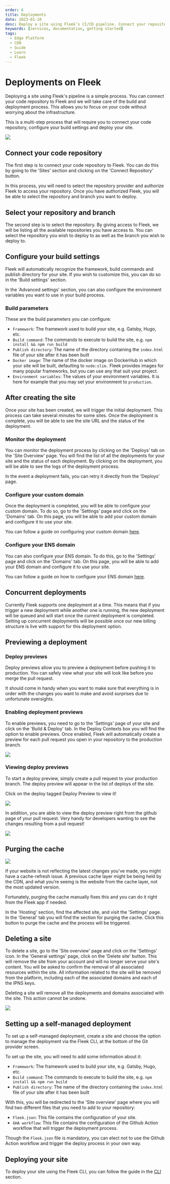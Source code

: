 ```yaml
---
order: 6
title: Deployments
date: 2023-01-10
desc: Deploy a site using Fleek’s CI/CD pipeline. Connect your repository to Fleek and we will take care of the build and deploy process.
keywords: [services, documentation, getting started]
tags:
  - Edge Platform
  - CDN
  - Guide
  - Learn
  - Fleek
---
```


# Deployments on Fleek

Deploying a site using Fleek's pipeline is a simple process. You can connect your code repository to Fleek and we will take care of the build and deployment process. This allows you to focus on your code without worrying about the infrastructure.

This is a multi-step process that will require you to connect your code repository, configure your build settings and deploy your site.

![](./select-repo.svg)

<div className="my-12 bg-gray-dark-6 p-[1px]" />

## Connect your code repository

The first step is to connect your code repository to Fleek. You can do this by going to the 'Sites' section and clicking on the 'Connect Repository' button.

In this process, you will need to select the repository provider and authorize Fleek to access your repository. Once you have authorized Fleek, you will be able to select the repository and branch you want to deploy.

## Select your repository and branch

The second step is to select the repository. By giving access to Fleek, we will be listing all the available repositories you have access to. You can select the repository you wish to deploy to as well as the branch you wish to deploy to.

## Configure your build settings

Fleek will automatically recognize the framework, build commands and publish directory for your site. If you wish to customize this, you can do so in the 'Build settings' section.

In the 'Advanced settings' section, you can also configure the environment variables you want to use in your build process.

### Build parameters

These are the build parameters you can configure:

- `Framework`: The framework used to build your site, e.g. Gatsby, Hugo, etc.
- `Build command`: The commands to execute to build the site, e.g. `npm install && npm run build`
- `Publish directory`: The name of the directory containing the `index.html` file of your site after it has been built
- `Docker image`: The name of the docker image on DockerHub in which your site will be built, defaulting to `node:slim.` Fleek provides images for many popular frameworks, but you can use any that suit your project.
- `Environment variables`: The values of your environment variables. It is here for example that you may set your environment to `production`.

## After creating the site

Once your site has been created, we will trigger the initial deployment. This process can take several minutes for some sites. Once the deployment is complete, you will be able to see the site URL and the status of the deployment.

### Monitor the deployment

You can monitor the deployment process by clicking on the 'Deploys' tab on the 'Site Overview' page. You will find the list of all the deployments for your site and the status of each deployment. By clicking on the deployment, you will be able to see the logs of the deployment process.

In the event a deployment fails, you can retry it directly from the 'Deploys' page.

### Configure your custom domain

Once the deployment is completed, you will be able to configure your custom domain. To do so, go to the 'Settings' page and click on the 'Domains' tab. On this page, you will be able to add your custom domain and configure it to use your site.

You can follow a guide on configuring your custom domain [here](/guides/troubleshooting-dns-domains-record-update-fleek).

### Configure your ENS domain

You can also configure your ENS domain. To do this, go to the 'Settings' page and click on the 'Domains' tab. On this page, you will be able to add your ENS domain and configure it to use your site.

You can follow a guide on how to configure your ENS domain [here](/guides/guide-ens-domains-ipfs-ethereum-name-service).

## Concurrent deployments

Currently Fleek supports one deployment at a time. This means that if you trigger a new deployment while another one is running, the new deployment will be queued and will start once the current deployment is completed. Setting up concurrent deployments will be possible once our new billing structure is live with support for this deployment option.

## Previewing a deployment

### Deploy previews

Deploy previews allow you to preview a deployment before pushing it to production. You can safely view what your site will look like before you merge the pull request.

It should come in handy when you want to make sure that everything is in order with the changes you want to make and avoid surprises due to unfortunate oversights.

### Enabling deployment previews

To enable previews, you need to go to the 'Settings' page of your site and click on the 'Build & Deploy' tab. In the Deploy Contexts box you will find the option to enable previews. Once enabled, Fleek will automatically create a preview for each pull request you open in your repository to the production branch.

![](./deploy-contexts.svg)

### Viewing deploy previews

To start a deploy preview, simply create a pull request to your production branch. The deploy preview will appear in the list of deploys of the site.

Click on the deploy tagged Deploy Preview to view it!

![](./deployments.svg)

In addition, you are able to view the deploy preview right from the github page of your pull request. Very handy for developers wanting to see the changes resulting from a pull request!

![](./github.png)

## Purging the cache

![](./purge.svg)

If your website is not reflecting the latest changes you've made, you might have a cache-refresh issue. A previous cache layer might be being held by the CDN, and what you’re seeing is the website from the cache layer, not the most updated version.

Fortunately, purging the cache manually fixes this and you can do it right from the Fleek app if needed.

In the 'Hosting' section, find the affected site, and visit the 'Settings' page. In the 'General' tab you will find the section for purging the cache. Click this button to purge the cache and the process will be triggered.

## Deleting a site

To delete a site, go to the 'Site overview' page and click on the 'Settings' icon. In the 'General settings' page, click on the 'Delete site' button. This will remove the site from your account and will no longer serve your site's content. You will be asked to confirm the removal of all associated resources within the site. All information related to the site will be removed from the platform, including each of the associated domains and each of the IPNS keys.

Deleting a site will remove all the deployments and domains associated with the site. This action cannot be undone.

![](./delete.svg)

## Setting up a self-managed deployment

To set up a self-managed deployment, create a site and choose the option to manage the deployment via the Fleek CLI, at the bottom of the Git provider screen.

To set up the site, you will need to add some information about it:

- `Framework`: The framework used to build your site, e.g. Gatsby, Hugo, etc.
- `Build command`: The commands to execute to build the site, e.g. `npm install && npm run build`
- `Publish directory`: The name of the directory containing the `index.html` file of your site after it has been built

With this, you will be redirected to the 'Site overview' page where you will find two different files that you need to add to your repository:

- `Fleek.json`: This file contains the configuration of your site.
- `GHA workflow`: This file contains the configuration of the Github Action workflow that will trigger the deployment process.

Though the `Fleek.json` file is mandatory, you can elect not to use the Github Action workflow and trigger the deploy process in your own way.

## Deploying your site

To deploy your site using the Fleek CLI, you can follow the guide in the [CLI](/docs/cli/) section.
